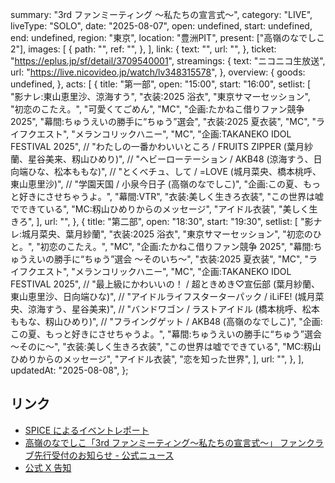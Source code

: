   summary: "3rd ファンミーティング 〜私たちの宣言式〜",
  category: "LIVE",
  liveType: "SOLO",
  date: "2025-08-07",
  open: undefined,
  start: undefined,
  end: undefined,
  region: "東京",
  location: "豊洲PIT",
  present: ["高嶺のなでしこ2"],
  images: [
    {
      path: "",
      ref: "",
    },
  ],
  link: {
    text: "",
    url: "",
  },
  ticket: "https://eplus.jp/sf/detail/3709540001",
  streamings: {
    text: "ニコニコ生放送",
    url: "https://live.nicovideo.jp/watch/lv348315578",
  },
  overview: {
    goods: undefined,
  },
  acts: [
    {
      title: "第一部",
      open: "15:00",
      start: "16:00",
      setlist: [
        "影ナレ:東山恵里沙、涼海すう",
        "衣装:2025 浴衣",
        "東京サマーセッション",
        "初恋のこたえ。",
        "可愛くてごめん",
        "MC",
        "企画:たかねこ借りファン競争 2025",
        "幕間:ちゅうえいの勝手に“ちゅう”選会",
        "衣装:2025 夏衣装",
        "MC",
        "ライフクエスト",
        "メランコリックハニー",
        "MC",
        "企画:TAKANEKO IDOL FESTIVAL 2025",
        // "わたしの一番かわいいところ / FRUITS ZIPPER (葉月紗蘭、星谷美来、籾山ひめり)",
        // "ヘビーローテーション / AKB48 (涼海すう、日向端ひな、松本ももな)",
        // "とくべチュ、して / =LOVE (城月菜央、橋本桃呼、東山恵里沙)",
        // "学園天国 / 小泉今日子 (高嶺のなでしこ)",
        "企画:この夏、もっと好きにさせちゃうよ。",
        "幕間:VTR",
        "衣装:美しく生きろ衣装",
        "この世界は嘘でできている",
        "MC:籾山ひめりからのメッセージ",
        "アイドル衣装",
        "美しく生きろ",
      ],
      url: "",
    },
    {
      title: "第二部",
      open: "18:30",
      start: "19:30",
      setlist: [
        "影ナレ:城月菜央、葉月紗蘭",
        "衣装:2025 浴衣",
        "東京サマーセッション",
        "初恋のひと。",
        "初恋のこたえ。",
        "MC",
        "企画:たかねこ借りファン競争 2025",
        "幕間:ちゅうえいの勝手に“ちゅう”選会 〜そのいち〜",
        "衣装:2025 夏衣装",
        "MC",
        "ライフクエスト",
        "メランコリックハニー",
        "MC",
        "企画:TAKANEKO IDOL FESTIVAL 2025",
        // "最上級にかわいいの！ / 超ときめき♡宣伝部 (葉月紗蘭、東山恵里沙、日向端ひな)",
        // "アイドルライフスターターパック / iLiFE! (城月菜央、涼海すう、星谷美来)",
        // "バンドワゴン / ラストアイドル (橋本桃呼、松本ももな、籾山ひめり)",
        // "フライングゲット / AKB48 (高嶺のなでしこ)",
        "企画:この夏、もっと好きにさせちゃうよ。",
        "幕間:ちゅうえいの勝手に“ちゅう”選会 〜そのに〜",
        "衣装:美しく生きろ衣装",
        "この世界は嘘でできている",
        "MC:籾山ひめりからのメッセージ",
        "アイドル衣装",
        "恋を知った世界",
      ],
      url: "",
    },
  ],
  updatedAt: "2025-08-08",
};

## リンク

- [SPICE によるイベントレポート](https://spice.eplus.jp/articles/340073)
- [高嶺のなでしこ「3rd ファンミーティング〜私たちの宣言式〜」 ファンクラブ先行受付のお知らせ - 公式ニュース](https://takanenonadeshiko.jp/?p=3799)
- [公式 X 告知](https://x.com/takanenofficial/status/1922614942340948300)
